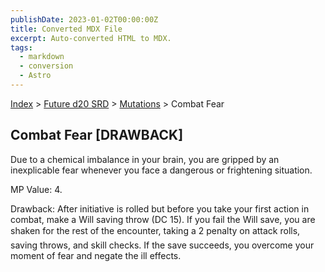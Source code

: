```yaml
---
publishDate: 2023-01-02T00:00:00Z
title: Converted MDX File
excerpt: Auto-converted HTML to MDX.
tags:
  - markdown
  - conversion
  - Astro
---
```


[Index](-index) > [Future d20 SRD](future-d20-srd-index) > [Mutations](future-d20-srd-mutations-index) > Combat Fear

## Combat Fear [DRAWBACK]

Due to a chemical imbalance in your brain, you are gripped by an inexplicable fear whenever you face a dangerous or frightening situation.

MP Value: 4.

Drawback: After initiative is rolled but before you take your first action in combat, make a Will saving throw (DC 15). If you fail the Will save, you are shaken for the rest of the encounter, taking a 2 penalty on attack rolls, saving throws, and skill checks. If the save succeeds, you overcome your moment of fear and negate the ill effects.
